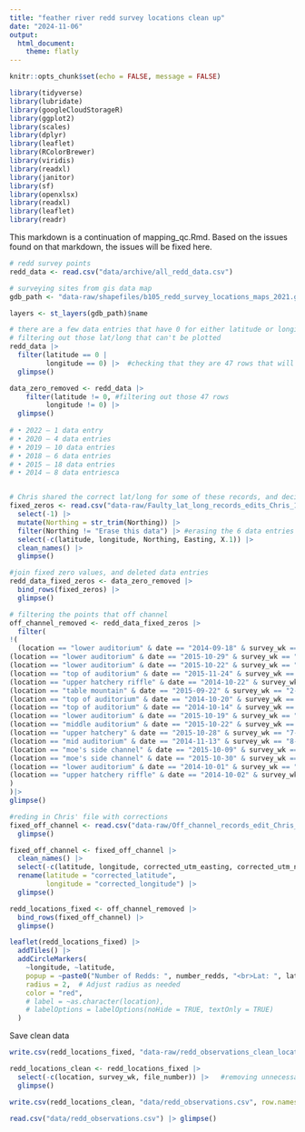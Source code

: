 ```yaml
---
title: "feather river redd survey locations clean up"
date: "2024-11-06"
output: 
  html_document:
    theme: flatly
---
```


```r
knitr::opts_chunk$set(echo = FALSE, message = FALSE)

library(tidyverse)
library(lubridate)
library(googleCloudStorageR)
library(ggplot2)
library(scales)
library(dplyr)
library(leaflet)
library(RColorBrewer)
library(viridis)
library(readxl)
library(janitor)
library(sf)
library(openxlsx)
library(readxl)
library(leaflet)
library(readr)
```

This markdown is a continuation of mapping_qc.Rmd. Based on the issues found on that markdown, the issues will be fixed here.

```r
# redd survey points
redd_data <- read.csv("data/archive/all_redd_data.csv")

# surveying sites from gis data map
gdb_path <- "data-raw/shapefiles/b105_redd_survey_locations_maps_2021.gdb"

layers <- st_layers(gdb_path)$name
```


```r
# there are a few data entries that have 0 for either latitude or longitude
# filtering out those lat/long that can't be plotted
redd_data |> 
  filter(latitude == 0 |
         longitude == 0) |>  #checking that they are 47 rows that will be fixed
  glimpse()

data_zero_removed <- redd_data |> 
    filter(latitude != 0, #filtering out those 47 rows
         longitude != 0) |>
  glimpse()
  
# •	2022 – 1 data entry
# •	2020 – 4 data entries 
# •	2019 – 10 data entries
# •	2018 – 6 data entries
# •	2015 – 18 data entries
# •	2014 – 8 data entriesca


# Chris shared the correct lat/long for some of these records, and decided to delete some of the entries
fixed_zeros <- read.csv("data-raw/Faulty_lat_long_records_edits_Chris_111224.csv") |> # csv with Chris' notes
  select(-1) |> 
  mutate(Northing = str_trim(Northing)) |>
  filter(Northing != "Erase this data") |> #erasing the 6 data entries he indicates to delete
  select(-c(latitude, longitude, Northing, Easting, X.1)) |>
  clean_names() |>
  glimpse()

#join fixed zero values, and deleted data entries 
redd_data_fixed_zeros <- data_zero_removed |> 
  bind_rows(fixed_zeros) |> 
  glimpse()

```

```r
# filtering the points that off channel
off_channel_removed <- redd_data_fixed_zeros |>
  filter(
!(
  (location == "lower auditorium" & date == "2014-09-18" & survey_wk == "2-2" & file_number == "66") |
(location == "lower auditorium" & date == "2015-10-29" & survey_wk == "7-3" & file_number == "5") |
(location == "lower auditorium" & date == "2015-10-22" & survey_wk == "6-4" & file_number == "44") |
(location == "top of auditorium" & date == "2015-11-24" & survey_wk == "11-1" & file_number == "44") |
(location == "upper hatchery riffle" & date == "2014-10-22" & survey_wk == "7-2" & file_number == "37") |
(location == "table mountain" & date == "2015-09-22" & survey_wk == "2-2" & file_number == "10") |
(location == "top of auditorium" & date == "2014-10-20" & survey_wk == "7-1" & file_number == "88") |
(location == "top of auditorium" & date == "2014-10-14" & survey_wk == "6-1" & file_number == "84") |
(location == "lower auditorium" & date == "2015-10-19" & survey_wk == "6-1" & file_number == "16") |
(location == "middle auditorium" & date == "2015-10-22" & survey_wk == "6-4" & file_number == "106") |
(location == "upper hatchery" & date == "2015-10-28" & survey_wk == "7-2" & file_number == "17") |
(location == "mid auditorium" & date == "2014-11-13" & survey_wk == "8-2" & file_number == "174") |
(location == "moe's side channel" & date == "2015-10-09" & survey_wk == "4-4" & file_number == "87") |
(location == "moe's side channel" & date == "2015-10-30" & survey_wk == "7-4" & file_number == "87") |
(location == "lower auditorium" & date == "2014-10-01" & survey_wk == "4-2" & file_number == "64") |
(location == "upper hatchery riffle" & date == "2014-10-02" & survey_wk == "4-3" & file_number == "31")
)
)|>
glimpse()

#reding in Chris' file with corrections
fixed_off_channel <- read.csv("data-raw/Off_channel_records_edit_Chris_110524.csv") |> 
  glimpse()

fixed_off_channel <- fixed_off_channel |> 
  clean_names() |> 
  select(-c(latitude, longitude, corrected_utm_easting, corrected_utm_northing, x)) |>
  rename(latitude = "corrected_latitude",
         longitude = "corrected_longitude") |>
  glimpse()

redd_locations_fixed <- off_channel_removed |> 
  bind_rows(fixed_off_channel) |> 
  glimpse()
```


```r
leaflet(redd_locations_fixed) |> 
  addTiles() |> 
  addCircleMarkers(
    ~longitude, ~latitude,
    popup = ~paste0("Number of Redds: ", number_redds, "<br>Lat: ", latitude,"<br>Long: ", longitude),
    radius = 2,  # Adjust radius as needed
    color = "red",
    # label = ~as.character(location),
    # labelOptions = labelOptions(noHide = TRUE, textOnly = TRUE)
  )
```

Save clean data
```r
write.csv(redd_locations_fixed, "data-raw/redd_observations_clean_locations.csv", row.names = FALSE) # adding this code to bring location names back

redd_locations_clean <- redd_locations_fixed |> 
  select(-c(location, survey_wk, file_number)) |>   #removing unnecessary fields 
  glimpse()

write.csv(redd_locations_clean, "data/redd_observations.csv", row.names = FALSE)
```

```r
read.csv("data/redd_observations.csv") |> glimpse()
```


